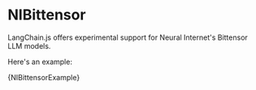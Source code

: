# NIBittensor

LangChain.js offers experimental support for Neural Internet's Bittensor LLM models.

Here's an example:


<CodeBlock language="typescript">{NIBittensorExample}</CodeBlock>